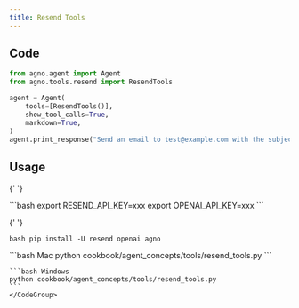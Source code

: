```yaml
---
title: Resend Tools
---
```


## Code

```python cookbook/agent_concepts/tools/resend_tools.py
from agno.agent import Agent
from agno.tools.resend import ResendTools

agent = Agent(
    tools=[ResendTools()],
    show_tool_calls=True,
    markdown=True,
)
agent.print_response("Send an email to test@example.com with the subject 'Test Email'")
```

## Usage

<Steps>
  <Snippet file="create-venv-step.mdx" />

{' '}

<Step title="Set your API key">
  ```bash export RESEND_API_KEY=xxx export OPENAI_API_KEY=xxx ```
</Step>

{' '}

<Step title="Install libraries">```bash pip install -U resend openai agno ```</Step>

  <Step title="Run Agent">
    <CodeGroup>
    ```bash Mac
    python cookbook/agent_concepts/tools/resend_tools.py
    ```

    ```bash Windows
    python cookbook/agent_concepts/tools/resend_tools.py
    ```
    </CodeGroup>

  </Step>
</Steps>
